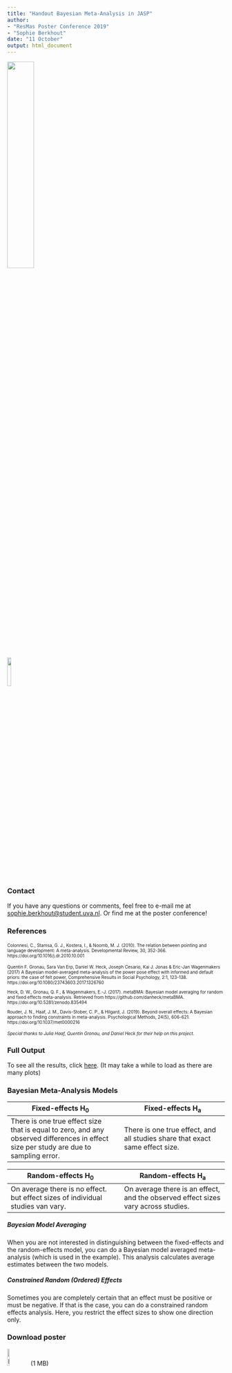 ```yaml
---
title: "Handout Bayesian Meta-Analysis in JASP"
author: 
- "ResMas Poster Conference 2019"
- "Sophie Berkhout"
date: "11 October"
output: html_document
---
```

![](https://www.uva.nl/binaries/_ht_1561017307337/large/content/gallery/subsites/extranet/huisstijl/logo-regular.jpg){width="35%"}

![](C:/Users/sophi/surfdrive/Stage JASP - Copy/JASP Media Kit/Current/green_logo_dark_text.png){width="13%"}

### Contact
If you have any questions or comments, feel free to e-mail me at
[sophie.berkhout@student.uva.nl](mailto:sophie.berkhout@student.uva.nl). Or find me at the poster conference!

### References
<font size = "1">
Colonnesi, C., Stamsa, G. J., Kostera, I., & Noomb, M. J. (2010). The relation between pointing and language development: A meta-analysis. Developmental Review, 30, 352-366. https://doi.org/10.1016/j.dr.2010.10.001

Quentin F. Gronau, Sara Van Erp, Daniel W. Heck, Joseph Cesario, Kai J. Jonas & Eric-Jan Wagenmakers (2017) A Bayesian model-averaged meta-analysis of the power pose effect with informed and default priors: the case of felt power, Comprehensive Results in Social Psychology, 2:1, 123-138. https://doi.org/10.1080/23743603.2017.1326760

Heck, D. W., Gronau, Q. F., & Wagenmakers, E.-J. (2017). metaBMA: Bayesian model averaging for random and fixed effects meta-analysis. Retrieved from https://github.com/danheck/metaBMA. https://doi.org/10.5281/zenodo.835494

Rouder, J. N., Haaf, J. M., Davis-Stober, C. P., & Hilgard, J. (2019). Beyond overall effects: A Bayesian approach to finding constraints in meta-analysis. Psychological Methods, 24(5), 606-621. https://doi.org/10.1037/met0000216

<i>Special thanks to Julia Haaf, Quentin Gronau, and Daniel Heck for their help on this project.</i>
</font>

### Full Output
To see all the results, click [here](https://htmlpreview.github.io/?https://github.com/sophieberkhout/JASP-metaBMA/blob/master/pointing%20results.html){target="_blank"}. (It may take a while to load as there are many plots)

### Bayesian Meta-Analysis Models

|Fixed-effects H<sub>0</sub>| |Fixed-effects H<sub>a</sub>|
|---------------------------------------|---|--------------------------------------|
|There is one true effect size that is equal to zero, and any observed differences in effect size per study are due to sampling error.| | There is one true effect, and all studies share that exact same effect size.|

|Random-effects H<sub>0</sub>| |Random-effects H<sub>a</sub>|
|---------------------------------------|---|--------------------------------------|
| On average there is no effect. but effect sizes of individual studies van vary.  | | On average there is an effect, and the observed effect sizes vary across studies. |

##### Bayesian Model Averaging
When you are not interested in distinguishing between the fixed-effects and the random-effects model, you can do a Bayesian model averaged meta-analysis (which is used in the example). This analysis calculates average estimates between the two models.

##### Constrained Random (Ordered) Effects
Sometimes you are completely certain that an effect must be positive or must be negative. If that is the case, you can do a constrained random effects analysis. Here, you restrict the effect sizes to show one direction only.

### Download poster
[![poster](C:/Users/sophi/surfdrive/Stage JASP - Copy/posterconferenceCorrect.png){width="10%"}](https://github.com/sophieberkhout/JASP-metaBMA/raw/master/poster_JASP_sophieberkhout.pdf)
(1 MB)
